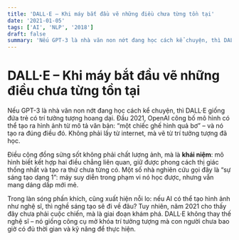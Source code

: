 ```yaml
---
title: 'DALL·E – Khi máy bắt đầu vẽ những điều chưa từng tồn tại'
date: '2021-01-05'
tags: ['AI', 'NLP', '2018']
draft: false
summary: 'Nếu GPT-3 là nhà văn non nớt đang học cách kể chuyện, thì DALL·E giống đứa trẻ có trí tưởng tượng ho'
---
```


# DALL·E – Khi máy bắt đầu vẽ những điều chưa từng tồn tại

Nếu GPT-3 là nhà văn non nớt đang học cách kể chuyện, thì DALL·E giống đứa trẻ có trí tưởng tượng hoang dại. Đầu 2021, OpenAI công bố mô hình có thể tạo ra hình ảnh từ mô tả văn bản: “một chiếc ghế hình quả bơ” – và nó tạo ra đúng điều đó. Không phải lấy từ internet, mà vẽ từ trí tưởng tượng đã học.

Điều cộng đồng sửng sốt không phải chất lượng ảnh, mà là **khái niệm**: mô hình biết kết hợp hai điều chẳng liên quan, giữ được phong cách thị giác thống nhất và tạo ra thứ chưa từng có. Một số nhà nghiên cứu gọi đây là “sự sáng tạo dạng 1”: máy suy diễn trong phạm vi nó học được, nhưng vẫn mang dáng dấp mới mẻ.

Trong làn sóng phấn khích, cũng xuất hiện nỗi lo: nếu AI có thể tạo hình ảnh như nghệ sĩ, thì nghề sáng tạo sẽ đi về đâu? Tuy nhiên, năm 2021 cho thấy đây chưa phải cuộc chiến, mà là giai đoạn khám phá. DALL·E không thay thế nghệ sĩ – nó giống công cụ mở khóa trí tưởng tượng mà con người chưa bao giờ có đủ thời gian và kỹ năng để thực hiện.